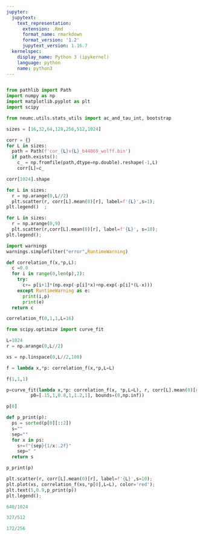 ```yaml
---
jupyter:
  jupytext:
    text_representation:
      extension: .Rmd
      format_name: rmarkdown
      format_version: '1.2'
      jupytext_version: 1.16.7
  kernelspec:
    display_name: Python 3 (ipykernel)
    language: python
    name: python3
---
```


```python

```

```python
from pathlib import Path
import numpy as np
import matplotlib.pyplot as plt
import scipy
```

```python
from neumc.utils.stats_utils import ac_and_tau_int, bootstrap
```

```python
sizes = [16,32,64,128,256,512,1024]
```

```python
corr = {}
for L in sizes:
  path = Path(f'cor_{L}x{L}_b44069_wolff.bin')
  if path.exists():
    c_ = np.fromfile(path,dtype=np.double).reshape(-1,L)
    corr[L]=c_
```

```python
corr[1024].shape
```

```python
for L in sizes:
  r = np.arange(0,L//2)
  plt.scatter(r, corr[L].mean(0)[r], label=f'{L}',s=1);
plt.legend()  ;
```

```python
for L in sizes:
  r = np.arange(0,9)
  plt.scatter(r,corr[L].mean(0)[r], label=f'{L}', s=10);
plt.legend();  
```

```python
import warnings
warnings.simplefilter("error",RuntimeWarning)
```

```python
def correlation_f(x,*p,L):
  c =0.0
  for i in range(0,len(p),2):
    try:
      c+= p[i+1]*(np.exp(-p[i]*x)+np.exp(-p[i]*(L-x)))
    except RuntimeWarning as e:
      print(i,p)
      print(e)
  return c            
```

```python
correlation_f(0,1,1,L=16)
```

```python
from scipy.optimize import curve_fit
```

```python
L=1024
r = np.arange(0,L//2)
```

```python
xs = np.linspace(0,L//2,100)
```

```python
f = lambda x,*p: correlation_f(x,*p,L=L)
```

```python
f(1,1,1)
```

```python
p=curve_fit(lambda x,*p: correlation_f(x, *p,L=L), r, corr[L].mean(0)[r],
         p0=[.15,1,0.8,1,1.2,1], bounds=(0,np.inf))
```

```python
p[0]
```

```python
def p_print(p):
  ps = sorted(p[0][::2])
  s=""
  sep=""
  for x in ps:
    s+=f"{sep}{1/x:.2f}"
    sep=" "
  return s
```

```python
p_print(p)
```

```python
plt.scatter(r, corr[L].mean(0)[r], label=f'{L}',s=10);
plt.plot(xs, correlation_f(xs,*p[0],L=L), color='red');
plt.text(5,0.9,p_print(p))
plt.legend();
```

```python
640/1024
```

```python
327/512
```

```python
172/256
```

```python

```

```python

```
